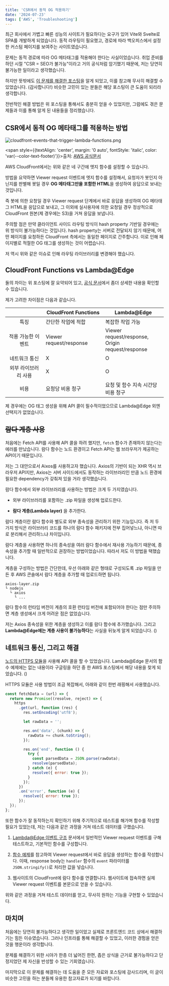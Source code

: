 ```yaml
---
title: 'CSR에서 동적 OG 적용하기'
date: '2024-07-23'
tags: ['AWS', 'Troubleshooting']
---
```


최근 회사에서 가볍고 빠른 성능의 사이트가 필요하다는 요구가 있어 Vite와 Svelte로 SPA를 개발하게 되었습니다. 동적 라우팅이 필요했고, 경로에 따라 백오피스에서 설정한 커스텀 페이지를 보여주는 사이트였습니다.

문제는 동적 경로에 따라 OG 메타태그를 적용해야 한다는 사실이었습니다. 취업 준비를 하던 시절 "CSR = SEO가 불가능"이라고 거의 공식처럼 암기했기 때문에, 저는 당연히 불가능한 일이라고 생각했습니다.

하지만 뜻밖에도 [이 문제를 해결한 포스팅](https://techblog.woowahan.com/15469/)을 알게 되었고, 이를 참고해 무사히 해결할 수 있었습니다. (감사합니다!) 비슷한 고민이 있는 분들은 해당 포스팅이 큰 도움이 되리라 생각합니다.

전반적인 해결 방법은 위 포스팅을 통해서도 충분히 얻을 수 있었지만, 그럼에도 겪은 문제들과 이를 통해 알게 된 내용들을 정리했습니다.

## CSR에서 동적 OG 메타태그를 적용하는 방법

![cloudfront-events-that-trigger-lambda-functions.png](./cloudfront-events-that-trigger-lambda-functions.png)

<span style={{textAlign: 'center', margin: '0 auto', fontStyle: 'italic', color: 'var(--color-text-footer)'}}>출처: [AWS 공식문서](https://docs.aws.amazon.com/ko_kr/AmazonCloudFront/latest/DeveloperGuide/lambda-cloudfront-trigger-events.html)</span>

AWS CloudFront에서는 위와 같은 네 구간에 엣지 함수를 설정할 수 있습니다.

방법을 요약하면 Viewer request 이벤트에 엣지 함수를 설정해서, 요청자가 봇인지 아닌지를 판별해 봇일 경우 **OG 메타태그만을 포함한 HTML**을 생성하여 응답으로 보내는 것입니다.

즉 봇에 의한 요청일 경우 Viewer request 단계에서 바로 응답을 생성하여 OG 메타태그 HTML을 응답으로 보내고, 그 이외에 실사용자에 의한 요청일 경우 정상적으로 CloudFront 원본(제 경우에는 S3)을 거쳐 응답을 보냅니다.

주의할 점은 만약 클라이언트 사이드 라우팅 방식이 hash property 기반일 경우에는 위 방식이 불가능하다는 것입니다. hash property는 서버로 전달되지 않기 때문에, 어떤 페이지를 요청하든 CloudFront 측에서는 동일한 페이지로 간주합니다. 이로 인해 페이지별로 적절한 OG 태그를 생성하는 것이 어렵습니다.

저 역시 위와 같은 이슈로 인해 라우팅 라이브러리를 변경해야 했습니다.

## **CloudFront Functions** vs **Lambda@Edge**

둘의 차이는 위 포스팅에 잘 요약되어 있고, [공식 문서](https://docs.aws.amazon.com/ko_kr/AmazonCloudFront/latest/DeveloperGuide/edge-functions-choosing.html)에서 좀더 상세한 내용을 확인할 수 있습니다.

제가 고려한 차이점은 다음과 같습니다.

| | CloudFront Functions | Lambda@Edge |
| :---: | --- | --- |
| 특징 | 간단한 작업에 적합 | 복잡한 작업 가능 |
| 적용 가능한 이벤트 | Viewer request/response | Viewer request/response,<br/>Origin request/response |
| 네트워크 통신 | X | O |
| 외부 라이브러리 사용 | X | O |
| 비용 | 요청당 비용 청구 | 요청 및 함수 지속 시간당<br/>비용 청구 |

제 경우에는 OG 태그 생성을 위해 API 콜이 필수적이었으므로 Lambda@Edge 외엔 선택지가 없었습니다.

## ~~람다 계층 사용~~

처음에는 Fetch API를 사용해 API 콜을 하려 했지만, `fetch` 함수가 존재하지 않는다는 에러를 만났습니다. 람다 함수는 노드 환경이고 Fetch API는 웹 브라우저가 제공하는 API이기 때문입니다.

저는 그 대안으로서 Aixos를 사용하고자 했습니다. Axios의 기반이 되는 XHR 역시 브라우저 API지만, Axios는 서버 사이드에서도 동작하는 라이브러리인 만큼 노드 환경에 필요한 dependency가 갖춰져 있을 거라 생각했습니다.

람다 함수에서 외부 라이브러리를 사용하는 방법은 크게 두 가지였습니다.

- 외부 라이브러리를 포함하는 .zip 파일을 생성해 업로드한다.

- **람다 계층(Lambda layer)** 을 추가한다.

람다 계층이란 람다 함수와 별도로 외부 종속성을 관리하기 위한 기능입니다. 즉 저 두 가지 방식은 라이브러리 코드를 하나의 람다 함수 패키지에 전부 집어넣느냐, 아니면 따로 분리해서 관리하느냐 차이입니다.

람다 계층을 사용하면 하나의 종속성을 여러 람다 함수에서 재사용 가능하기 때문에, 종속성을 추가할 때 일반적으로 권장하는 방법이었습니다. 따라서 저도 이 방법을 택했습니다.

계층을 구성하는 방법은 간단한데, 우선 아래와 같은 형태로 구성되도록 .zip 파일을 만든 후 AWS 콘솔에서 람다 계층을 추가할 때 업로드하면 됩니다.

```
axios-layer.zip
└ nodejs
  └ axios
    └ ...
```

람다 함수의 런타임 버전이 계층의 호환 런타임 버전에 포함되어야 한다는 점만 주의하면 계층 생성에서 크게 어려운 점은 없었습니다.

저는 Axios 종속성을 위한 계층을 생성하고 이를 람다 함수에 추가했습니다. 그리고 **Lambda@Edge에는 계층 사용이 불가능하다**는 사실을 뒤늦게 알게 되었습니다. ([](https://docs.aws.amazon.com/ko_kr/AmazonCloudFront/latest/DeveloperGuide/lambda-at-edge-function-restrictions.html#lambda-at-edge-restrictions-features))

## 네트워크 통신, 그리고 해결

[노드의 HTTPS 모듈](https://nodejs.org/api/https.html)을 사용해 API 콜을 할 수 있었습니다. Lambda@Edge 문서의 함수 예제에는 없는 내용이라 구글링을 하던 중 한 AWS 포스팅에서 해당 내용을 찾게 되었습니다. ([](https://aws.amazon.com/ko/blogs/networking-and-content-delivery/leveraging-external-data-in-lambdaedge/))

HTTPS 모듈은 사용 방법이 조금 복잡해서, 아래와 같이 한번 래핑해서 사용했습니다.

```javascript
const fetchData = (url) => {
  return new Promise((resolve, reject) => {
    https
      .get(url, function (res) {
        res.setEncoding('utf8');

        let rawData = '';

        res.on('data', (chunk) => {
          rawData += chunk.toString();
        });

        res.on('end', function () {
          try {
            const parsedData = JSON.parse(rawData);
            resolve(parsedData);
          } catch (e) {
            resolve({ error: true });
          }
        });
      })
      .on('error', function (e) {
        resolve({ error: true });
      });
  });
};
```

또한 함수가 잘 동작하는지 확인하기 위해 주기적으로 테스트를 해가며 함수를 작성할 필요가 있었는데, 저는 다음과 같은 과정을 거쳐 테스트 데이터를 구했습니다.

1. [Lambda@Edge 이벤트 구조](https://docs.aws.amazon.com/ko_kr/AmazonCloudFront/latest/DeveloperGuide/lambda-event-structure.html) 문서에서 일반적인 Viewer request 이벤트를 구해 테스트하고, 기본적인 함수를 구성합니다.

2. [함수 예제](https://docs.aws.amazon.com/ko_kr/AmazonCloudFront/latest/DeveloperGuide/lambda-examples.html#lambda-examples-generated-response-examples)를 참고하여 Viewer request에서 바로 응답을 생성하는 함수를 작성합니다. 이때, response body는 `handler` 함수의 `event` 파라미터를 `JSON.stringify()`로 처리한 값을 넣습니다.

3. 웹사이트의 CloudFront에 람다 함수를 연결합니다. 웹사이트에 접속하면 실제 Viewer request 이벤트를 본문으로 얻을 수 있습니다.

위와 같은 과정을 거쳐 테스트 데이터를 얻고, 무사히 원하는 기능을 구현할 수 있었습니다.

## 마치며

처음에는 당연히 불가능하다고 생각한 일이었고 실제로 프론트엔드 코드 상에서 해결하기는 힘든 이슈였습니다. 그러나 인프라를 통해 해결할 수 있었고, 이러한 경험을 얻은 것을 행운이라 생각합니다.

문제를 해결하기 위한 시야가 한층 더 넓어진 한편, 좁은 상식을 근거로 불가능하다고 단정지었던 제 자신을 반성할 수 있는 기회였습니다.

마지막으로 이 문제를 해결하는 데 도움을 준 모든 자료와 포스팅에 감사드리며, 이 글이 비슷한 고민을 하는 분들께 유용한 참고자료가 되기를 바랍니다.
